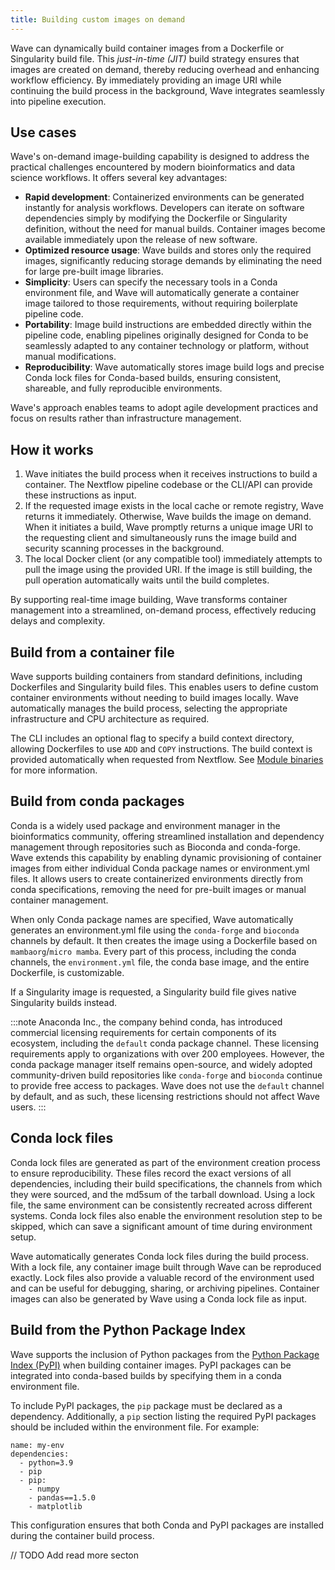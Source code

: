 ```yaml
---
title: Building custom images on demand
---
```


Wave can dynamically build container images from a Dockerfile or Singularity build file. This *just-in-time (JIT)* build strategy ensures that images are created on demand, thereby reducing overhead and enhancing workflow efficiency. By immediately providing an image URI while continuing the build process in the background, Wave integrates seamlessly into pipeline execution.

## Use cases

Wave's on-demand image-building capability is designed to address the practical challenges encountered by modern bioinformatics and data science workflows. It offers several key advantages:

- **Rapid development**: Containerized environments can be generated instantly for analysis workflows. Developers can iterate on software dependencies simply by modifying the Dockerfile or Singularity definition, without the need for manual builds. Container images become available immediately upon the release of new software.
- **Optimized resource usage**: Wave builds and stores only the required images, significantly reducing storage demands by eliminating the need for large pre-built image libraries.
- **Simplicity**: Users can specify the necessary tools in a Conda environment file, and Wave will automatically generate a container image tailored to those requirements, without requiring boilerplate pipeline code.
- **Portability**: Image build instructions are embedded directly within the pipeline code, enabling pipelines originally designed for Conda to be seamlessly adapted to any container technology or platform, without manual modifications.
- **Reproducibility**: Wave automatically stores image build logs and precise Conda lock files for Conda-based builds, ensuring consistent, shareable, and fully reproducible environments.

Wave's approach enables teams to adopt agile development practices and focus on results rather than infrastructure management.

## How it works

1. Wave initiates the build process when it receives instructions to build a container. The Nextflow pipeline codebase or the CLI/API can provide these instructions as input.
2. If the requested image exists in the local cache or remote registry, Wave returns it immediately. Otherwise, Wave builds the image on demand. When it initiates a build, Wave promptly returns a unique image URI to the requesting client and simultaneously runs the image build and security scanning processes in the background.
3. The local Docker client (or any compatible tool) immediately attempts to pull the image using the provided URI. If the image is still building, the pull operation automatically waits until the build completes.

By supporting real-time image building, Wave transforms container management into a streamlined, on-demand process, effectively reducing delays and complexity.

## Build from a container file

Wave supports building containers from standard definitions, including Dockerfiles and Singularity build files. This enables users to define custom container environments without needing to build images locally. Wave automatically manages the build process, selecting the appropriate infrastructure and CPU architecture as required.

The CLI includes an optional flag to specify a build context directory, allowing Dockerfiles to use `ADD` and `COPY` instructions. The build context is provided automatically when requested from Nextflow. See [Module binaries](https://www.nextflow.io/docs/latest/module.html#module-binaries) for more information.

## Build from conda packages

Conda is a widely used package and environment manager in the bioinformatics community, offering streamlined installation and dependency management through repositories such as Bioconda and conda-forge. Wave extends this capability by enabling dynamic provisioning of container images from either individual Conda package names or environment.yml files. It allows users to create containerized environments directly from conda specifications, removing the need for pre-built images or manual container management.

When only Conda package names are specified, Wave automatically generates an environment.yml file using the `conda-forge` and `bioconda` channels by default. It then creates the image using a Dockerfile based on `mambaorg`/`micro mamba`. Every part of this process, including the conda channels, the `environment.yml` file, the conda base image, and the entire Dockerfile, is customizable.

If a Singularity image is requested, a Singularity build file gives native Singularity builds instead.

:::note
Anaconda Inc., the company behind conda, has introduced commercial licensing requirements for certain components of its ecosystem, including the `default` conda package channel. These licensing requirements apply to organizations with over 200 employees. However, the conda package manager itself remains open-source, and widely adopted community-driven build repositories like `conda-forge` and `bioconda` continue to provide free access to packages. Wave does not use the `default` channel by default, and as such, these licensing restrictions should not affect Wave users.
:::

## Conda lock files

Conda lock files are generated as part of the environment creation process to ensure reproducibility. These files record the exact versions of all dependencies, including their build specifications, the channels from which they were sourced, and the md5sum of the tarball download. Using a lock file, the same environment can be consistently recreated across different systems. Conda lock files also enable the environment resolution step to be skipped, which can save a significant amount of time during environment setup.

Wave automatically generates Conda lock files during the build process. With a lock file, any container image built through Wave can be reproduced exactly. Lock files also provide a valuable record of the environment used and can be useful for debugging, sharing, or archiving pipelines.
Container images can also be generated by Wave using a Conda lock file as input.

## Build from the Python Package Index

Wave supports the inclusion of Python packages from the [Python Package Index (PyPI)](https://pypi.org/) when building container images. PyPI packages can be integrated into conda-based builds by specifying them in a conda environment file.

To include PyPI packages, the `pip` package must be declared as a dependency. Additionally, a `pip` section listing the required PyPI packages should be included within the environment file. For example:

```
name: my-env
dependencies:
  - python=3.9
  - pip
  - pip:
    - numpy
    - pandas==1.5.0
    - matplotlib
```

This configuration ensures that both Conda and PyPI packages are installed during the container build process.

// TODO Add read more secton
